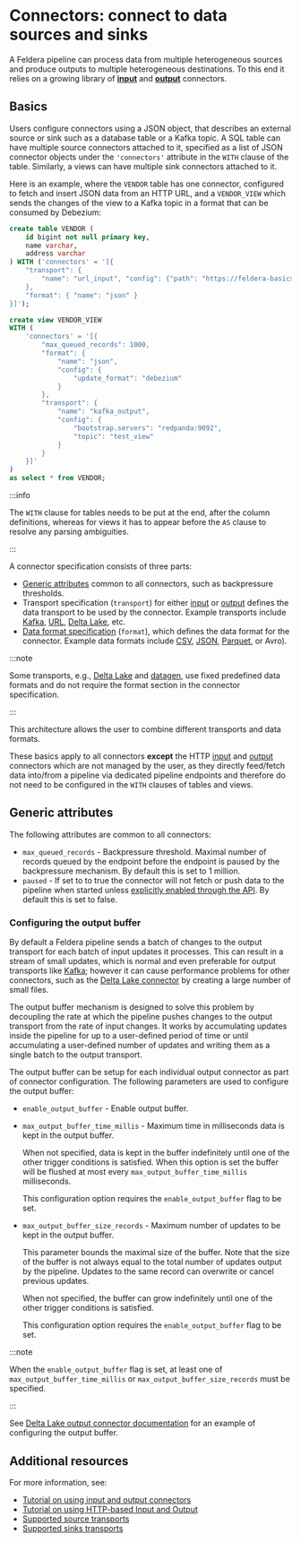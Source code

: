 
# Connectors: connect to data sources and sinks

A Feldera pipeline can process data from multiple heterogeneous sources and
produce outputs to multiple heterogeneous destinations. To this end it relies
on a growing library of **[input](sources)** and **[output](sinks)** connectors.

## Basics

Users configure connectors using a JSON object, that describes an external source or sink such as a database
table or a Kafka topic. A SQL table can have multiple source connectors attached to it, specified as a
list of JSON connector objects under the `'connectors'` attribute in the `WITH` clause of the table.
Similarly, a views can have multiple sink connectors attached to it.

Here is an example, where the `VENDOR` table has one connector, configured to fetch and insert JSON data
from an HTTP URL, and a `VENDOR_VIEW` which sends the changes of the view
to a Kafka topic in a format that can be consumed by Debezium:

```sql
create table VENDOR (
    id bigint not null primary key,
    name varchar,
    address varchar
) WITH ('connectors' = '[{
    "transport": {
        "name": "url_input", "config": {"path": "https://feldera-basics-tutorial.s3.amazonaws.com/vendor.json"}
    },
    "format": { "name": "json" }
}]');

create view VENDOR_VIEW
WITH (
    'connectors' = '[{
        "max_queued_records": 1000,
        "format": {
            "name": "json",
            "config": {
                "update_format": "debezium"
            }
        },
        "transport": {
            "name": "kafka_output",
            "config": {
                "bootstrap.servers": "redpanda:9092",
                "topic": "test_view"
            }
        }
    }]'
)
as select * from VENDOR;
```

:::info

The `WITH` clause for tables needs to be put at the end, after the column definitions, whereas for views it has to
appear before the `AS` clause to resolve any parsing ambiguities.

:::

A connector specification consists of three parts:

* [Generic attributes](#generic-attributes) common to all connectors, such as backpressure thresholds.
* Transport specification (`transport`) for either [input](/connectors/sources/) or [output](/connectors/sinks/)
  defines the data transport to be used by the connector.
  Example transports include [Kafka](/connectors/sources/kafka),
  [URL](/connectors/sources/http-get), [Delta Lake](/connectors/sources/delta), etc.
* [Data format specification](/formats) (`format`), which defines the data format for the connector.
  Example data formats include [CSV](/formats/csv), [JSON](/formats/json), [Parquet](/formats/parquet), or
  Avro).

:::note

Some transports, e.g., [Delta Lake](/connectors/sinks/delta) and
[datagen](/connectors/sources/datagen), use fixed predefined data formats and do not require the
format section in the connector specification.

:::

This architecture allows the user to combine different transports and data formats.

These basics apply to all connectors **except** the HTTP [input](/connectors/sources/http) and
[output](/connectors/sinks/http) connectors which are not managed by the user, as they directly feed/fetch data
into/from a pipeline via dedicated pipeline endpoints and therefore do not need to be configured in the `WITH` clauses
of tables and views.

## Generic attributes

The following attributes are common to all connectors:

* `max_queued_records` - Backpressure threshold. Maximal number of records queued by the endpoint before the endpoint
   is paused by the backpressure mechanism. By default this is set to 1 million.
* `paused` - If set to to true the connector will not fetch or push data to the pipeline when started
   unless [explicitly enabled through the API](/api/change-the-desired-state-of-an-input-endpoint).
   By default this is set to false.

### Configuring the output buffer

By default a Feldera pipeline sends a batch of changes to the output transport
for each batch of input updates it processes.  This can result in a stream of
small updates, which is normal and even preferable for output transports like
[Kafka](/connectors/sinks/kafka); however it can cause performance problems
for other connectors, such as the [Delta Lake connector](/connectors/sinks/delta)
by creating a large number of small files.

The output buffer mechanism is designed to solve this problem by decoupling the
rate at which the pipeline pushes changes to the output transport from the rate
of input changes.  It works by accumulating updates inside the pipeline
for up to a user-defined period of time or until accumulating a user-defined number
of updates and writing them as a single batch to the output transport.

The output buffer can be setup for each individual output connector as part
of connector configuration.  The following parameters are used to configure the
output buffer:

* `enable_output_buffer` - Enable output buffer.

* `max_output_buffer_time_millis` - Maximum time in milliseconds data is kept
   in the output buffer.

   When not specified, data is kept in the buffer indefinitely until one of
   the other trigger conditions is satisfied.  When this option is
   set the buffer will be flushed at most every
   `max_output_buffer_time_millis` milliseconds.

   This configuration option requires the `enable_output_buffer` flag
   to be set.

* `max_output_buffer_size_records` - Maximum number of updates to be kept in
   the output buffer.

   This parameter bounds the maximal size of the buffer.
   Note that the size of the buffer is not always equal to the
   total number of updates output by the pipeline. Updates to the
   same record can overwrite or cancel previous updates.

   When not specified, the buffer can grow indefinitely until one of
   the other trigger conditions is satisfied.

   This configuration option requires the `enable_output_buffer` flag
   to be set.

:::note

When the `enable_output_buffer` flag is set, at least one of
`max_output_buffer_time_millis` or `max_output_buffer_size_records` must be
specified.

:::

See [Delta Lake output connector documentation](/connectors/sinks/delta)
for an example of configuring the output buffer.

## Additional resources

For more information, see:

* [Tutorial on using input and output connectors](/tutorials/basics/part3)
* [Tutorial on using HTTP-based Input and Output](/tutorials/basics/part2)
* [Supported source transports](/connectors/sources)
* [Supported sinks transports](/connectors/sinks)
